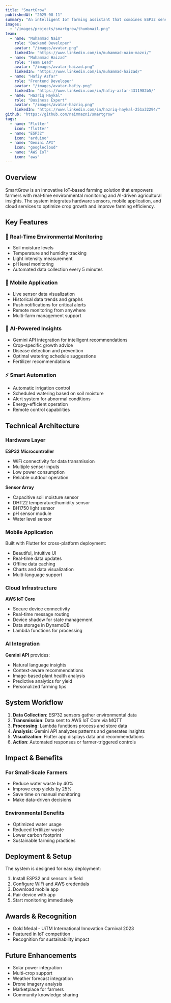 ```yaml
---
title: "SmartGrow"
publishedAt: "2025-08-11"
summary: "An intelligent IoT farming assistant that combines ESP32 sensors, Flutter mobile app, and AI-powered insights to help farmers optimize crop growth."
images:
  - "/images/projects/smartgrow/thumbnail.png"
team:
  - name: "Muhammad Naim"
    role: "Backend Developer"
    avatar: "/images/avatar.png"
    linkedIn: "https://www.linkedin.com/in/muhammad-naim-mazni/"
  - name: "Muhammad Haizad"
    role: "Team Lead"
    avatar: "/images/avatar-haizad.png"
    linkedIn: "https://www.linkedin.com/in/muhammad-haizad/"
  - name: "Hafiy Azfar"
    role: "Frontend Developer"
    avatar: "/images/avatar-hafiy.png"
    linkedIn: "https://www.linkedin.com/in/hafiy-azfar-4311982b5/"
  - name: "Hazriq Haykal"
    role: "Business Expert"
    avatar: "/images/avatar-hazriq.png"
    linkedIn: "https://www.linkedin.com/in/hazriq-haykal-251a32294/"
github: "https://github.com/naimmazni/smartgrow"
tags:
  - name: "Flutter"
    icon: "flutter"
  - name: "ESP32"
    icon: "arduino"
  - name: "Gemini API"
    icon: "googlecloud"
  - name: "AWS IoT"
    icon: "aws"
---
```


## Overview

SmartGrow is an innovative IoT-based farming solution that empowers farmers with real-time environmental monitoring and AI-driven agricultural insights. The system integrates hardware sensors, mobile application, and cloud services to optimize crop growth and improve farming efficiency.

## Key Features

### 🌱 Real-Time Environmental Monitoring

- Soil moisture levels
- Temperature and humidity tracking
- Light intensity measurement
- pH level monitoring
- Automated data collection every 5 minutes

### 📱 Mobile Application

- Live sensor data visualization
- Historical data trends and graphs
- Push notifications for critical alerts
- Remote monitoring from anywhere
- Multi-farm management support

### 🤖 AI-Powered Insights

- Gemini API integration for intelligent recommendations
- Crop-specific growth advice
- Disease detection and prevention
- Optimal watering schedule suggestions
- Fertilizer recommendations

### ⚡ Smart Automation

- Automatic irrigation control
- Scheduled watering based on soil moisture
- Alert system for abnormal conditions
- Energy-efficient operation
- Remote control capabilities

## Technical Architecture

### Hardware Layer

**ESP32 Microcontroller**

- WiFi connectivity for data transmission
- Multiple sensor inputs
- Low power consumption
- Reliable outdoor operation

**Sensor Array**

- Capacitive soil moisture sensor
- DHT22 temperature/humidity sensor
- BH1750 light sensor
- pH sensor module
- Water level sensor

### Mobile Application

Built with Flutter for cross-platform deployment:

- Beautiful, intuitive UI
- Real-time data updates
- Offline data caching
- Charts and data visualization
- Multi-language support

### Cloud Infrastructure

**AWS IoT Core**

- Secure device connectivity
- Real-time message routing
- Device shadow for state management
- Data storage in DynamoDB
- Lambda functions for processing

### AI Integration

**Gemini API** provides:

- Natural language insights
- Context-aware recommendations
- Image-based plant health analysis
- Predictive analytics for yield
- Personalized farming tips

## System Workflow

1. **Data Collection**: ESP32 sensors gather environmental data
2. **Transmission**: Data sent to AWS IoT Core via MQTT
3. **Processing**: Lambda functions process and store data
4. **Analysis**: Gemini API analyzes patterns and generates insights
5. **Visualization**: Flutter app displays data and recommendations
6. **Action**: Automated responses or farmer-triggered controls

## Impact & Benefits

### For Small-Scale Farmers

- Reduce water waste by 40%
- Improve crop yields by 25%
- Save time on manual monitoring
- Make data-driven decisions

### Environmental Benefits

- Optimized water usage
- Reduced fertilizer waste
- Lower carbon footprint
- Sustainable farming practices

## Deployment & Setup

The system is designed for easy deployment:

1. Install ESP32 and sensors in field
2. Configure WiFi and AWS credentials
3. Download mobile app
4. Pair device with app
5. Start monitoring immediately

## Awards & Recognition

- Gold Medal - UiTM International Innovation Carnival 2023
- Featured in IoT competition
- Recognition for sustainability impact

## Future Enhancements

- Solar power integration
- Multi-crop support
- Weather forecast integration
- Drone imagery analysis
- Marketplace for farmers
- Community knowledge sharing
